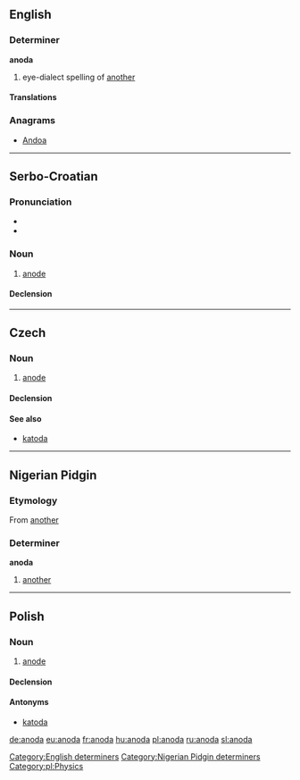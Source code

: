 ==English==

===Determiner===
'''anoda'''

# {{Jamaica}} eye-dialect spelling of [[another]]

====Translations====
{{trans-see|another}}

===Anagrams===
* [[Andoa#English|Andoa]]

[[Category:English determiners]]

----

==Serbo-Croatian==

===Pronunciation===
* {{IPA|/anǒːda/|lang=sh}}
* {{hyphenation|a|no|da}}

===Noun===
{{sh-noun|g=f|head=anóda|r|анода|ано́да}}

# [[anode]]

====Declension====
{{sh-decl-noun
|anoda|anode
|anode|anoda
|anodi|anodama
|anodu|anode
|anodo|anode
|anodi|anodama
|anodom|anodama
}}

----

==Czech==

===Noun===
{{cs-noun|g=f}}

# [[anode]]

====Declension====
{{cs-decl-noun-auto|f|ano|d|a}}

====See also====
* [[katoda]] {{f}}

----

==Nigerian Pidgin==

===Etymology===
From {{etyl|en|pcm}} [[another]]

===Determiner===
'''anoda'''

# [[another]]

[[Category:Nigerian Pidgin determiners]]

----

==Polish==
{{wikipedia|lang=pl}}

===Noun===
{{infl|pl|noun|g=f}}

# [[anode]]

====Declension====
{{pl-decl-noun-f|ano|d}}

====Antonyms====
* [[katoda]]

[[Category:pl:Physics]]

[[de:anoda]]
[[eu:anoda]]
[[fr:anoda]]
[[hu:anoda]]
[[pl:anoda]]
[[ru:anoda]]
[[sl:anoda]]